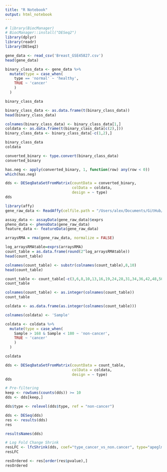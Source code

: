 ```yaml
---
title: "R Notebook"
output: html_notebook
---
```


```r
# library(BiocManager)
# BiocManager::install("DESeq2")
library(dplyr)
library(readr)
library(DESeq2)
```

```r
gene_data <- read_csv('Breast_GSE45827.csv')
head(gene_data)
```

```r
binary_class_data <- gene_data %>% 
  mutate(type = case_when(
    type == 'normal' ~ 'healthy',
    TRUE ~ 'cancer'
    )
  )

binary_class_data
```

```r
binary_class_data <- as.data.frame(t(binary_class_data))
head(binary_class_data)
```

```r
colnames(binary_class_data) <- binary_class_data[1,]
coldata <- as.data.frame(t(binary_class_data[c(2),]))
binary_class_data <- binary_class_data[-c(1,2),]

binary_class_data
coldata
```

```r
converted_binary <- type.convert(binary_class_data)
converted_binary
```

```r
has.neg <- apply(converted_binary, 1, function(row) any(row < 0))
which(has.neg)
```

```r
dds <- DESeqDataSetFromMatrix(countData = converted_binary,
                              colData = coldata,
                              design = ~ type)
dds
```

```r
library(affy)
gene_raw_data <- ReadAffy(celfile.path = "/Users/alex/Documents/GitHub/Breast-Cancer-Gene-Regulatory-Network-and-Risk-Prediction/Data/GSE45827_RAW/")
```

```r
assay_data <- assayData(gene_raw_data)$exprs
pheno_data <- phenoData(gene_raw_data)
feature_data <- featureData(gene_raw_data)
```

```r
arraysRMA = rma(gene_raw_data, normalize = FALSE)
```

```r
log_arraysRMAtable=exprs(arraysRMA)
count_table = as.data.frame(round(2^log_arraysRMAtable))
head(count_table)
```

```r
colnames(count_table) <- substr(colnames(count_table),8,10)
head(count_table)
```

```r
count_table <- count_table[-c(3,6,8,10,13,16,19,24,28,31,34,36,42,48,50,52,54,57,62,71,76,82,90)]
count_table
```

```r
colnames(count_table) <- as.integer(colnames(count_table))
count_table
```

```r
coldata <- as.data.frame(as.integer(colnames(count_table)))

colnames(coldata) <- 'Sample'

coldata <- coldata %>% 
  mutate(type = case_when(
    Sample > 168 & Sample < 180 ~ 'non-cancer',
    TRUE ~ 'cancer'
    )
  )

coldata
```

```r
dds <- DESeqDataSetFromMatrix(countData = count_table,
                              colData = coldata,
                              design = ~ type)
dds
```

```r
# Pre-filtering
keep <- rowSums(counts(dds)) >= 10
dds <- dds[keep,]
```

```r
dds$type <- relevel(dds$type, ref = "non-cancer")
```

```r
dds <- DESeq(dds)
res <- results(dds)
res
```

```r
resultsNames(dds)
```

```r
# Log Fold Change Shrink
resLFC <- lfcShrink(dds, coef="type_cancer_vs_non.cancer", type="apeglm")
resLFC
```

```r
resOrdered <- res[order(res$pvalue),]
resOrdered
```

```r

```






